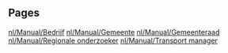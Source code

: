 
== Pages ==
[[nl/Manual/Bedrijf]]
[[nl/Manual/Gemeente]]
[[nl/Manual/Gemeenteraad]]
[[nl/Manual/Regionale onderzoeker]]
[[nl/Manual/Transport manager]]
